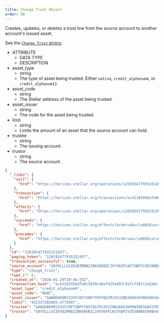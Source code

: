 ```yaml
---
title: Change Trust Object
order: 90
---
```



Creates, updates, or deletes a trust line from the source account to another account's issued asset.

See the [`Change Trust` errors](../../../errors/result-codes/operation-specific/change-trust.mdx).

<AttributeTable>


- ATTRIBUTE
  - DATA TYPE
  - DESCRIPTION
- asset_type
  - string
  - The type of asset being trusted. Either `native`, `credit_alphanum4`, or `credit_alphanum12`.
- asset_code
  - string
  - The Stellar address of the asset being trusted.
- asset_issuer
  - string
  - The code for the asset being trusted.
- limit
  - string
  - Limits the amount of an asset that the source account can hold.
- trustee
  - string
  - The issuing account.
- trustor
  - string
  - The source account.

</AttributeTable>


<ExampleResponse>


```json
{
  "_links": {
    "self": {
      "href": "https://horizon.stellar.org/operations/120192477935251457"
    },
    "transaction": {
      "href": "https://horizon.stellar.org/transactions/ec4116595bdfa8c1039c40af425e497c91fcf387c2a2a0cfa1f3bf64733f1f23"
    },
    "effects": {
      "href": "https://horizon.stellar.org/operations/120192477935251457/effects"
    },
    "succeeds": {
      "href": "https://horizon.stellar.org/effects?order=desc\u0026cursor=120192477935251457"
    },
    "precedes": {
      "href": "https://horizon.stellar.org/effects?order=asc\u0026cursor=120192477935251457"
    }
  },
  "id": "120192477935251457",
  "paging_token": "120192477935251457",
  "transaction_successful": true,
  "source_account": "GAYOLLLUIZE4DZMBB2ZBKGBUBZLIOYU6XFLW37GBP2VZD3ABNXCW4BVA",
  "type": "change_trust",
  "type_i": 6,
  "created_at": "2020-01-29T19:46:55Z",
  "transaction_hash": "ec4116595bdfa8c1039c40af425e497c91fcf387c2a2a0cfa1f3bf64733f1f23",
  "asset_type": "credit_alphanum4",
  "asset_code": "NGNT",
  "asset_issuer": "GAWODAROMJ33V5YDFY3NPYTHVYQG7MJXVJ2ND3AOGIHYRWINES6ACCPD",
  "limit": "922337203685.4775807",
  "trustee": "GAWODAROMJ33V5YDFY3NPYTHVYQG7MJXVJ2ND3AOGIHYRWINES6ACCPD",
  "trustor": "GAYOLLLUIZE4DZMBB2ZBKGBUBZLIOYU6XFLW37GBP2VZD3ABNXCW4BVA"
}
```

</ExampleResponse>

